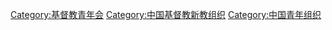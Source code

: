 [[Category:基督教青年会|Category:基督教青年会]]
[[Category:中国基督教新教组织|Category:中国基督教新教组织]]
[[Category:中国青年组织|Category:中国青年组织]]